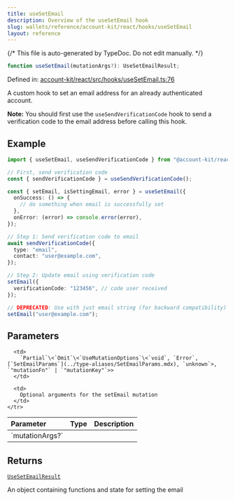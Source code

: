 ```yaml
---
title: useSetEmail
description: Overview of the useSetEmail hook
slug: wallets/reference/account-kit/react/hooks/useSetEmail
layout: reference
---
```


{/* This file is auto-generated by TypeDoc. Do not edit manually. */}

```ts
function useSetEmail(mutationArgs?): UseSetEmailResult;
```

Defined in: [account-kit/react/src/hooks/useSetEmail.ts:76](https://github.com/alchemyplatform/aa-sdk/blob/17aad1f572375d42a06c7e3238078a88a435d459/account-kit/react/src/hooks/useSetEmail.ts#L76)

A custom hook to set an email address for an already authenticated account.

**Note:** You should first use the `useSendVerificationCode` hook to send
a verification code to the email address before calling this hook.

## Example

```ts twoslash
import { useSetEmail, useSendVerificationCode } from "@account-kit/react";

// First, send verification code
const { sendVerificationCode } = useSendVerificationCode();

const { setEmail, isSettingEmail, error } = useSetEmail({
  onSuccess: () => {
    // do something when email is successfully set
  },
  onError: (error) => console.error(error),
});

// Step 1: Send verification code to email
await sendVerificationCode({
  type: "email",
  contact: "user@example.com",
});

// Step 2: Update email using verification code
setEmail({
  verificationCode: "123456", // code user received
});

// DEPRECATED: Use with just email string (for backward compatibility)
setEmail("user@example.com");
```

## Parameters

<table>
  <thead>
    <tr>
      <th align="left">Parameter</th>
      <th align="left">Type</th>
      <th align="left">Description</th>
    </tr>
  </thead>

  <tbody>
    <tr>
      <td>
        `mutationArgs?`
      </td>

      <td>
        `Partial`\<`Omit`\<`UseMutationOptions`\<`void`, `Error`, [`SetEmailParams`](../type-aliases/SetEmailParams.mdx), `unknown`>, `"mutationFn"` | `"mutationKey"`>>
      </td>

      <td>
        Optional arguments for the setEmail mutation
      </td>
    </tr>

  </tbody>
</table>

## Returns

[`UseSetEmailResult`](../type-aliases/UseSetEmailResult.mdx)

An object containing functions and state for setting the email
